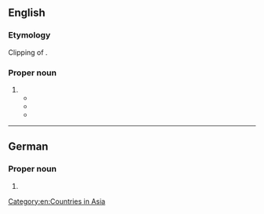 ==English==
{{wikipedia}}

===Etymology===
Clipping of {{der|en|ms|Negara Brunei Darussalam}}.

===Proper noun===
{{en-proper noun}}

# {{senseid|en|Q921}}{{n-g|The official name of [[Brunei]].}}
#* {{quote-book|en|year=1992 |title=Brunei Darussalam |author=Broadcasting and Information Department, Prime Minister's Office. Brunei |page=11 |ISBN= |passage=Islam spread rapidly when Sharif Ali from Taif, Saudi Arabia, who was a descendant of the Prophet's grandson, Sayidina Hasan, became Sultan (Seri Sultan Berkat), succeeding his fatherin-law, Sultan Ahmad. His orderly and just rule based on Islam made '''Brunei Darussalam''' a respected and powerful country. }}
#* {{quote-book|en|year=2007  |title=Brunei Air Force Handbook |author=USA International Business Publications |page=21 |ISBN= 1433004291|passage='''Brunei Darussalam''' is situated on the north-west of the island of Borneo, between east longitudes 114 degrees 04' and 11 degrees 23' and north latitudes of 4 degrees 00' and 5 degrees 05'. }}
#* {{quote-book|en|year=2007 |title=Commonwealth Education Partnerships|author=Commonwealth Secretariat |page= |ISBN=0954962915 |passage=To inform the future direction and development of inclusive education policy and practice in '''Brunei Darussalam''', it is important that current practices related to school and tertiary levels be monitored and evaluated. }}

[[Category:en:Countries in Asia]]

----

==German==

===Proper noun===
{{de-proper noun|toponym}}

# {{place|de|country|r/Southeast Asia|t=Brunei Darussalam|t2=Brunei}}